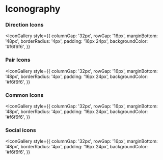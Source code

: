 

<Meta title="Foundations/Iconography" />

# Iconography

### Direction Icons

<IconGallery
  style={{
    columnGap: '32px',
    rowGap: '16px',
    marginBottom: '48px',
    borderRadius: '4px',
    padding: '16px 24px',
    backgroundColor: '#f6f6f6',
  }}
>
  <IconItem>
    <ArrowDropDownIcon />
  </IconItem>
  <IconItem>
    <ArrowDropUpIcon />
  </IconItem>
  <IconItem>
    <ArrowForwardIcon />
  </IconItem>
  <IconItem>
    <ArrowLeftIcon />
  </IconItem>
  <IconItem>
    <ArrowRightIcon />
  </IconItem>
  <IconItem>
    <DoubleArrowLeftIcon />
  </IconItem>
  <IconItem>
    <DoubleArrowRightIcon />
  </IconItem>
  <IconItem>
    <ExpendLessIcon />
  </IconItem>
  <IconItem>
    <ExpendMoreIcon />
  </IconItem>

</IconGallery>

### Pair Icons

<IconGallery
  style={{
    columnGap: '32px',
    rowGap: '16px',
    marginBottom: '48px',
    borderRadius: '4px',
    padding: '16px 24px',
    backgroundColor: '#f6f6f6',
  }}
>
  <IconItem name="Like (filled)">
    <LikeFillIcon />
  </IconItem>
  <IconItem name="Like (outlined)">
    <LikeOutlineIcon />
  </IconItem>
  <IconItem name="Thumb up (filled)">
    <ThumbUpFilledIcon />
  </IconItem>
  <IconItem name="Thumb up (outlined)">
    <ThumbUpIcon />
  </IconItem>
  <IconItem name="Visibility (off)">
    <VisibilityOffIcon />
  </IconItem>
  <IconItem name="Visibility (on)">
    <VisibilityOnIcon />
  </IconItem>
</IconGallery>

### Common Icons

<IconGallery
  style={{
    columnGap: '32px',
    rowGap: '16px',
    marginBottom: '48px',
    borderRadius: '4px',
    padding: '16px 24px',
    backgroundColor: '#f6f6f6',
  }}
>
  <IconItem name="Add">
    <AddIcon />
  </IconItem>
  <IconItem name="Close">
    <CloseIcon />
  </IconItem>
  <IconItem name="Profile (default)">
    <DefaultProfileIcon />
  </IconItem>
  <IconItem name="Profile (edit)">
    <PersonEditIcon />
  </IconItem>
  <IconItem name="Checked">
    <DoneIcon />
  </IconItem>
  <IconItem name="Hamburger">
    <HamburgerIcon />
  </IconItem>
  <IconItem name="Logout">
    <LogoutIcon />
  </IconItem>
  <IconItem name="Rating">
    <RatingIcon />
  </IconItem>
  <IconItem name="Search">
    <SearchIcon />
  </IconItem>
  <IconItem name="Info">
    <InfoIcon />
  </IconItem>
  <IconItem name="Success">
    <TaskAllIcon />
  </IconItem>
  <IconItem name="Warning">
    <WarningIcon />
  </IconItem>
</IconGallery>

### Social icons

<IconGallery
  style={{
    columnGap: '32px',
    rowGap: '16px',
    marginBottom: '48px',
    borderRadius: '4px',
    padding: '16px 24px',
    backgroundColor: '#f6f6f6',
  }}
>
  <IconItem name="Google Symbol">
    <GoogleSymbolIcon />
  </IconItem>
  <IconItem name="Kakao Symbol">
    <KakaoSymbolIcon />
  </IconItem>
</IconGallery>
